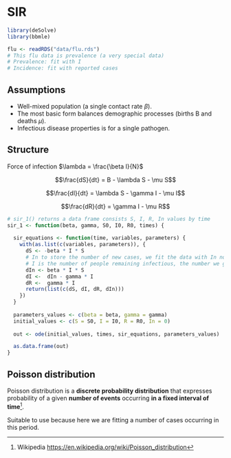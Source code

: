 # SIR

```r
library(deSolve)
library(bbmle)

flu <- readRDS("data/flu.rds")
# This flu data is prevalence (a very special data)
# Prevalence: fit with I
# Incidence: fit with reported cases
```

## Assumptions

-   Well-mixed population (a single contact rate $\beta$).
-   The most basic form balances demographic processes (births B and deaths $\mu$).
-   Infectious disease properties is for a single pathogen.

## Structure

Force of infection $\lambda = \frac{\beta I}{N}$

$$\frac{dS}{dt} = B - \lambda S - \mu S$$

$$\frac{dI}{dt} = \lambda S - \gamma I - \mu I$$

$$\frac{dR}{dt} = \gamma I - \mu R$$

```r
# sir_1() returns a data frame consists S, I, R, In values by time
sir_1 <- function(beta, gamma, S0, I0, R0, times) {
  
  sir_equations <- function(time, variables, parameters) {
    with(as.list(c(variables, parameters)), {
      dS <- -beta * I * S
      # In to store the number of new cases, we fit the data with In not I
      # I is the number of people remaining infectious, the number we get from public health surveillance is new cases (In)
      dIn <- beta * I * S
      dI <-  dIn - gamma * I
      dR <-  gamma * I
      return(list(c(dS, dI, dR, dIn)))
    })
  }
  
  parameters_values <- c(beta = beta, gamma = gamma)
  initial_values <- c(S = S0, I = I0, R = R0, In = 0)
  
  out <- ode(initial_values, times, sir_equations, parameters_values)

  as.data.frame(out)
}
```

## Poisson distribution

Poisson distribution is a **discrete probability distribution** that expresses probability of a given **number of events** occurring **in a fixed interval of time**[^1].

[^1]: Wikipedia <https://en.wikipedia.org/wiki/Poisson_distribution>

Suitable to use because here we are fitting a number of cases occurring in this period.

